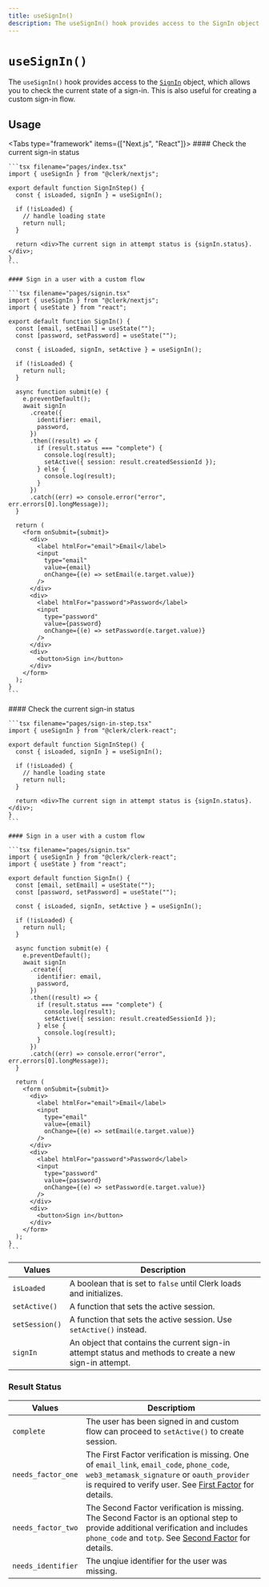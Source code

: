```yaml
---
title: useSignIn()
description: The useSignIn() hook provides access to the SignIn object, which allows you to check the current state of a sign-in and for creating custom sign-in flows.
---
```


# `useSignIn()`

The `useSignIn()` hook provides access to the [`SignIn`](/docs/references/javascript/sign-in/sign-in) object, which allows you to check the current state of a sign-in. This is also useful for creating a custom sign-in flow.

## Usage

<Tabs type="framework" items={["Next.js", "React"]}>
  <Tab>
    #### Check the current sign-in status

    ```tsx filename="pages/index.tsx"
    import { useSignIn } from "@clerk/nextjs";

    export default function SignInStep() {
      const { isLoaded, signIn } = useSignIn();

      if (!isLoaded) {
        // handle loading state
        return null;
      }

      return <div>The current sign in attempt status is {signIn.status}.</div>;
    }
    ```

    #### Sign in a user with a custom flow

    ```tsx filename="pages/signin.tsx"
    import { useSignIn } from "@clerk/nextjs";
    import { useState } from "react";

    export default function SignIn() {
      const [email, setEmail] = useState("");
      const [password, setPassword] = useState("");

      const { isLoaded, signIn, setActive } = useSignIn();

      if (!isLoaded) {
        return null;
      }

      async function submit(e) {
        e.preventDefault();
        await signIn
          .create({
            identifier: email,
            password,
          })
          .then((result) => {
            if (result.status === "complete") {
              console.log(result);
              setActive({ session: result.createdSessionId });
            } else {
              console.log(result);
            }
          })
          .catch((err) => console.error("error", err.errors[0].longMessage));
      }

      return (
        <form onSubmit={submit}>
          <div>
            <label htmlFor="email">Email</label>
            <input
              type="email"
              value={email}
              onChange={(e) => setEmail(e.target.value)}
            />
          </div>
          <div>
            <label htmlFor="password">Password</label>
            <input
              type="password"
              value={password}
              onChange={(e) => setPassword(e.target.value)}
            />
          </div>
          <div>
            <button>Sign in</button>
          </div>
        </form>
      );
    }
    ```
  </Tab>

  <Tab>
    #### Check the current sign-in status

    ```tsx filename="pages/sign-in-step.tsx"
    import { useSignIn } from "@clerk/clerk-react";

    export default function SignInStep() {
      const { isLoaded, signIn } = useSignIn();

      if (!isLoaded) {
        // handle loading state
        return null;
      }

      return <div>The current sign in attempt status is {signIn.status}.</div>;
    }
    ```

    #### Sign in a user with a custom flow

    ```tsx filename="pages/signin.tsx"
    import { useSignIn } from "@clerk/clerk-react";
    import { useState } from "react";

    export default function SignIn() {
      const [email, setEmail] = useState("");
      const [password, setPassword] = useState("");

      const { isLoaded, signIn, setActive } = useSignIn();

      if (!isLoaded) {
        return null;
      }

      async function submit(e) {
        e.preventDefault();
        await signIn
          .create({
            identifier: email,
            password,
          })
          .then((result) => {
            if (result.status === "complete") {
              console.log(result);
              setActive({ session: result.createdSessionId });
            } else {
              console.log(result);
            }
          })
          .catch((err) => console.error("error", err.errors[0].longMessage));
      }

      return (
        <form onSubmit={submit}>
          <div>
            <label htmlFor="email">Email</label>
            <input
              type="email"
              value={email}
              onChange={(e) => setEmail(e.target.value)}
            />
          </div>
          <div>
            <label htmlFor="password">Password</label>
            <input
              type="password"
              value={password}
              onChange={(e) => setPassword(e.target.value)}
            />
          </div>
          <div>
            <button>Sign in</button>
          </div>
        </form>
      );
    }
    ```
  </Tab>
</Tabs>

| Values | Description |
| --- | --- |
| `isLoaded` | A boolean that is set to `false` until Clerk loads and initializes. |
| `setActive()` | A function that sets the active session. |
| `setSession()` | A function that sets the active session. Use `setActive()` instead. |
| `signIn` | An object that contains the current sign-in attempt status and methods to create a new sign-in attempt. |

### Result Status

| Values | Descriptiom |
| --- | --- |
| `complete` | The user has been signed in and custom flow can proceed to `setActive()` to create session. |
| `needs_factor_one` | The First Factor verification is missing. One of `email_link`, `email_code`, `phone_code`, `web3_metamask_signature` or `oauth_provider` is required to verify user. See [First Factor](/docs/references/javascript/sign-in/first-factor) for details. |
| `needs_factor_two` | The Second Factor verification is missing. The Second Factor is an optional step to provide additional verification and includes `phone_code` and `totp`. See [Second Factor](/docs/references/javascript/sign-in/second-factor) for details.|
| `needs_identifier` | The unqiue identifier for the user was missing. | 
